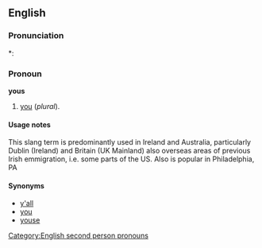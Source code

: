==English==

===Pronunciation===
*: {{rhymes|uːz}}

===Pronoun===
'''yous'''

# {{slang}} [[you]] (''plural'').<!--is this a subject or object pronoun?-->
<!--similar to "you-uns" in the Southern US. Slang.-->

====Usage notes====
This slang term is predominantly used in Ireland and Australia, particularly Dublin (Ireland) and Britain (UK Mainland) also overseas areas of previous Irish emmigration, i.e. some parts of the US.  Also is popular in Philadelphia, PA

====Synonyms====
* [[y'all]]<!--southern USA-->
* [[you]]<!--normal, works for similar and plural; once worked only for plural-->
* [[youse]]<!--Australia, possibly low class??-->

[[Category:English second person pronouns]]